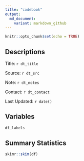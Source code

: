 ```yaml
---
title: "codebook"
output:
  md_document:
    variant: markdown_github
---
```


```r
knitr::opts_chunk$set(echo = TRUE)
```

## Descriptions
Title: `r dt_title`

Source: `r dt_src`

Note: `r dt_notes`

Contact: `r dt_contact`

Last Updated: `r date()`


## Variables

```r
df_labels
```

## Summary Statistics
```r
skimr::skim(df)

```

